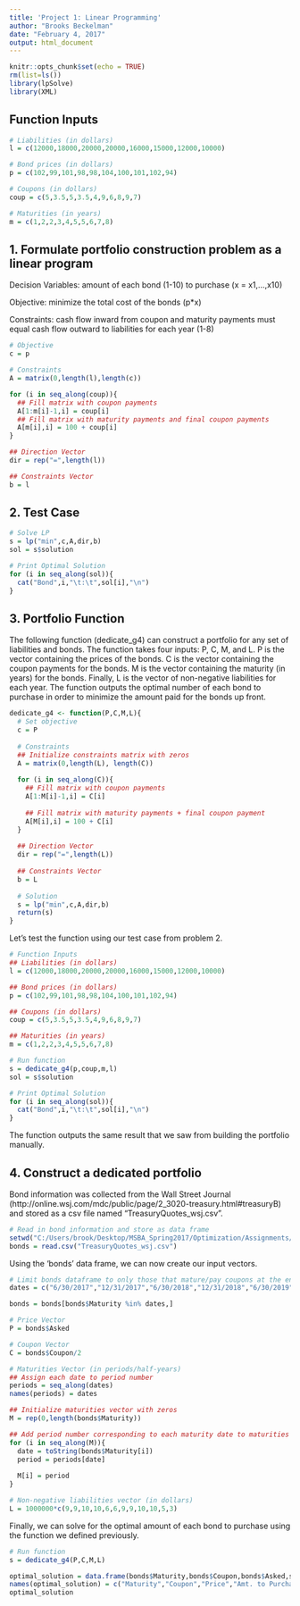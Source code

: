 ---
title: 'Project 1: Linear Programming'
author: "Brooks Beckelman"
date: "February 4, 2017"
output: html_document
---

```{r setup, include=FALSE}
knitr::opts_chunk$set(echo = TRUE)
rm(list=ls())
library(lpSolve)
library(XML)
```

## Function Inputs 

```{r}
# Liabilities (in dollars)
l = c(12000,18000,20000,20000,16000,15000,12000,10000)

# Bond prices (in dollars)
p = c(102,99,101,98,98,104,100,101,102,94)

# Coupons (in dollars)
coup = c(5,3.5,5,3.5,4,9,6,8,9,7)

# Maturities (in years)
m = c(1,2,2,3,4,5,5,6,7,8)
```

## 1. Formulate portfolio construction problem as a linear program

Decision Variables: amount of each bond (1-10) to purchase (x = x1,...,x10)

Objective: minimize the total cost of the bonds (p*x)

Constraints: cash flow inward from coupon and maturity payments must equal cash flow outward to liabilities for each year (1-8)

```{r}
# Objective
c = p

# Constraints
A = matrix(0,length(l),length(c))

for (i in seq_along(coup)){
  ## Fill matrix with coupon payments
  A[1:m[i]-1,i] = coup[i]
  ## Fill matrix with maturity payments and final coupon payments
  A[m[i],i] = 100 + coup[i]
}

## Direction Vector
dir = rep("=",length(l))

## Constraints Vector 
b = l
```

## 2. Test Case

```{r}
# Solve LP
s = lp("min",c,A,dir,b)
sol = s$solution

# Print Optimal Solution
for (i in seq_along(sol)){
  cat("Bond",i,"\t:\t",sol[i],"\n")
}
```

## 3. Portfolio Function

The following function (dedicate_g4) can construct a portfolio for any set of liabilities and bonds. The function takes four inputs: P, C, M, and L. P is the vector containing the prices of the bonds. C is the vector containing the coupon payments for the bonds. M is the vector containing the maturity (in years) for the bonds. Finally, L is the vector of non-negative liabilities for each year. The function outputs the optimal number of each bond to purchase in order to minimize the amount paid for the bonds up front.

```{r}
dedicate_g4 <- function(P,C,M,L){
  # Set objective
  c = P
  
  # Constraints
  ## Initialize constraints matrix with zeros
  A = matrix(0,length(L), length(C))
  
  for (i in seq_along(C)){
    ## Fill matrix with coupon payments
    A[1:M[i]-1,i] = C[i]
    
    ## Fill matrix with maturity payments + final coupon payment
    A[M[i],i] = 100 + C[i]
  }
  
  ## Direction Vector
  dir = rep("=",length(L))
  
  ## Constraints Vector
  b = L
  
  # Solution
  s = lp("min",c,A,dir,b)
  return(s)
}
```

Let's test the function using our test case from problem 2.

```{r}
# Function Inputs
## Liabilities (in dollars)
l = c(12000,18000,20000,20000,16000,15000,12000,10000)

## Bond prices (in dollars)
p = c(102,99,101,98,98,104,100,101,102,94)

## Coupons (in dollars)
coup = c(5,3.5,5,3.5,4,9,6,8,9,7)

## Maturities (in years)
m = c(1,2,2,3,4,5,5,6,7,8)

# Run function
s = dedicate_g4(p,coup,m,l)
sol = s$solution

# Print Optimal Solution
for (i in seq_along(sol)){
  cat("Bond",i,"\t:\t",sol[i],"\n")
}
```

The function outputs the same result that we saw from building the portfolio manually. 

## 4. Construct a dedicated portfolio

Bond information was collected from the Wall Street Journal (http://online.wsj.com/mdc/public/page/2_3020-treasury.html#treasuryB) and stored as a csv file named "TreasuryQuotes_wsj.csv".

```{r}
# Read in bond information and store as data frame
setwd("C:/Users/brook/Desktop/MSBA_Spring2017/Optimization/Assignments/Project1")
bonds = read.csv("TreasuryQuotes_wsj.csv")
```

Using the 'bonds' data frame, we can now create our input vectors.

```{r}
# Limit bonds dataframe to only those that mature/pay coupons at the end of June/December
dates = c("6/30/2017","12/31/2017","6/30/2018","12/31/2018","6/30/2019","12/31/2019","6/30/2020","12/31/2020","6/30/21","12/31/2021","6/30/2022","12/31/2022")

bonds = bonds[bonds$Maturity %in% dates,]

# Price Vector
P = bonds$Asked

# Coupon Vector
C = bonds$Coupon/2

# Maturities Vector (in periods/half-years)
## Assign each date to period number
periods = seq_along(dates)
names(periods) = dates

## Initialize maturities vector with zeros
M = rep(0,length(bonds$Maturity))

## Add period number corresponding to each maturity date to maturities vector
for (i in seq_along(M)){
  date = toString(bonds$Maturity[i])
  period = periods[date]
  
  M[i] = period
}

# Non-negative liabilities vector (in dollars)
L = 1000000*c(9,9,10,10,6,6,9,9,10,10,5,3)
```

Finally, we can solve for the optimal amount of each bond to purchase using the function we defined previously.

```{r}
# Run function
s = dedicate_g4(P,C,M,L)

optimal_solution = data.frame(bonds$Maturity,bonds$Coupon,bonds$Asked,s$solution)
names(optimal_solution) = c("Maturity","Coupon","Price","Amt. to Purchase")
optimal_solution
```